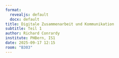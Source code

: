 ```yaml
---
format: 
  revealjs: default
  docx: default
title: Digitale Zusammenarbeit und Kommunikation 
subtitle: Teil 1
author: Richard Conrardy
institute: PHBern, IS1
date: 2025-09-17 12:15
room: "B303"
---
```


